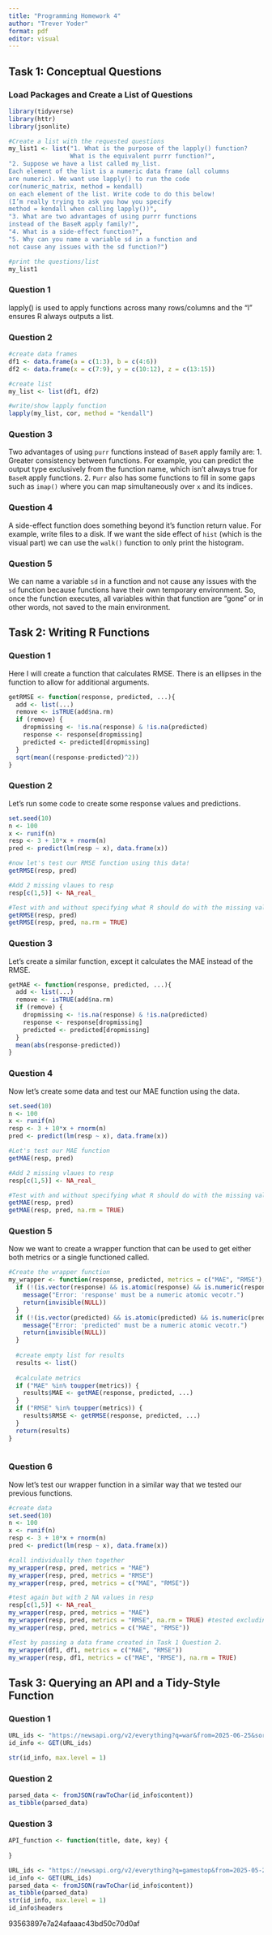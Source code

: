 ```yaml
---
title: "Programming Homework 4"
author: "Trever Yoder"
format: pdf
editor: visual
---
```



## Task 1: Conceptual Questions

### Load Packages and Create a List of Questions

```r
library(tidyverse)
library(httr)
library(jsonlite)
```

```r
#Create a list with the requested questions
my_list1 <- list("1. What is the purpose of the lapply() function? 
                 What is the equivalent purrr function?",
"2. Suppose we have a list called my_list.
Each element of the list is a numeric data frame (all columns
are numeric). We want use lapply() to run the code
cor(numeric_matrix, method = kendall)
on each element of the list. Write code to do this below!
(I’m really trying to ask you how you specify
method = kendall when calling lapply())",
"3. What are two advantages of using purrr functions
instead of the BaseR apply family?",
"4. What is a side-effect function?",
"5. Why can you name a variable sd in a function and 
not cause any issues with the sd function?")

#print the questions/list
my_list1
```

### Question 1

lapply() is used to apply functions across many rows/columns and the "l" ensures R always outputs a list.

### Question 2

```r
#create data frames
df1 <- data.frame(a = c(1:3), b = c(4:6))
df2 <- data.frame(x = c(7:9), y = c(10:12), z = c(13:15))

#create list
my_list <- list(df1, df2)

#write/show lapply function 
lapply(my_list, cor, method = "kendall")
```

### Question 3

Two advantages of using `purr` functions instead of `BaseR` apply family are: 1. Greater consistency between functions. For example, you can predict the output type exclusively from the function name, which isn't always true for `BaseR` apply functions. 2. `Purr` also has some functions to fill in some gaps such as `imap()` where you can map simultaneously over `x` and its indices.

### Question 4

A side-effect function does something beyond it's function return value. For example, write files to a disk. If we want the side effect of `hist` (which is the visual part) we can use the `walk()` function to only print the histogram.

### Question 5

We can name a variable `sd` in a function and not cause any issues with the `sd` function because functions have their own temporary environment. So, once the function executes, all variables within that function are "gone" or in other words, not saved to the main environment.


## Task 2: Writing R Functions

### Question 1

Here I will create a function that calculates RMSE. There is an ellipses in the function to allow for additional arguments.

```r
getRMSE <- function(response, predicted, ...){
  add <- list(...)
  remove <- isTRUE(add$na.rm)
  if (remove) {
    dropmissing <- !is.na(response) & !is.na(predicted)
    response <- response[dropmissing]
    predicted <- predicted[dropmissing]
  }
  sqrt(mean((response-predicted)^2))
}
```


### Question 2

Let's run some code to create some response values and predictions.

```r
set.seed(10)
n <- 100
x <- runif(n)
resp <- 3 + 10*x + rnorm(n)
pred <- predict(lm(resp ~ x), data.frame(x))

#now let's test our RMSE function using this data!
getRMSE(resp, pred)

#Add 2 missing vlaues to resp
resp[c(1,5)] <- NA_real_

#Test with and without specifying what R should do with the missing values
getRMSE(resp, pred)
getRMSE(resp, pred, na.rm = TRUE)
```


### Question 3

Let's create a similar function, except it calculates the MAE instead of the RMSE.

```r
getMAE <- function(response, predicted, ...){
  add <- list(...)
  remove <- isTRUE(add$na.rm)
  if (remove) {
    dropmissing <- !is.na(response) & !is.na(predicted)
    response <- response[dropmissing]
    predicted <- predicted[dropmissing]
  }
  mean(abs(response-predicted))
}
```

### Question 4

Now let's create some data and test our MAE function using the data.
```r
set.seed(10)
n <- 100
x <- runif(n)
resp <- 3 + 10*x + rnorm(n)
pred <- predict(lm(resp ~ x), data.frame(x))

#Let's test our MAE function
getMAE(resp, pred)

#Add 2 missing vlaues to resp
resp[c(1,5)] <- NA_real_

#Test with and without specifying what R should do with the missing values
getMAE(resp, pred)
getMAE(resp, pred, na.rm = TRUE)
```


### Question 5

Now we want to create a wrapper function that can be used to get either both metrics or a single functioned called.

```r
#Create the wrapper function
my_wrapper <- function(response, predicted, metrics = c("MAE", "RMSE"), ...) {
  if (!(is.vector(response) && is.atomic(response) && is.numeric(response))) {
    message("Error: 'response' must be a numeric atomic vecotr.")
    return(invisible(NULL))
  }
  if (!(is.vector(predicted) && is.atomic(predicted) && is.numeric(predicted))) {
    message("Error: 'predicted' must be a numeric atomic vecotr.")
    return(invisible(NULL))
  }
  
  #create empty list for results
  results <- list()
  
  #calculate metrics
  if ("MAE" %in% toupper(metrics)) {
    results$MAE <- getMAE(response, predicted, ...)
  }
  if ("RMSE" %in% toupper(metrics)) {
    results$RMSE <- getRMSE(response, predicted, ...)
  }
  return(results)
}
  
```

### Question 6

Now let's test our wrapper function in a similar way that we tested our previous functions.
```r
#create data
set.seed(10)
n <- 100
x <- runif(n)
resp <- 3 + 10*x + rnorm(n)
pred <- predict(lm(resp ~ x), data.frame(x))

#call individually then together
my_wrapper(resp, pred, metrics = "MAE")
my_wrapper(resp, pred, metrics = "RMSE")
my_wrapper(resp, pred, metrics = c("MAE", "RMSE"))

#test again but with 2 NA values in resp
resp[c(1,5)] <- NA_real_
my_wrapper(resp, pred, metrics = "MAE")
my_wrapper(resp, pred, metrics = "RMSE", na.rm = TRUE) #tested excluding NA
my_wrapper(resp, pred, metrics = c("MAE", "RMSE"))

#Test by passing a data frame created in Task 1 Question 2.
my_wrapper(df1, df1, metrics = c("MAE", "RMSE"))
my_wrapper(resp, df1, metrics = c("MAE", "RMSE"), na.rm = TRUE)
```

## Task 3: Querying an API and a Tidy-Style Function

### Question 1

```r
URL_ids <- "https://newsapi.org/v2/everything?q=war&from=2025-06-25&sortBy=popularity&apiKey=93563897e7a24afaaac43bd50c70d0af"
id_info <- GET(URL_ids)

str(id_info, max.level = 1)

```


### Question 2

```r
parsed_data <- fromJSON(rawToChar(id_info$content))
as_tibble(parsed_data)
```


### Question 3

```r
API_function <- function(title, date, key) {
  
}
```


```r
URL_ids <- "https://newsapi.org/v2/everything?q=gamestop&from=2025-05-27&sortBy=popularity&apiKey=93563897e7a24afaaac43bd50c70d0af"
id_info <- GET(URL_ids)
parsed_data <- fromJSON(rawToChar(id_info$content))
as_tibble(parsed_data)
str(id_info, max.level = 1)
id_info$headers
```
93563897e7a24afaaac43bd50c70d0af